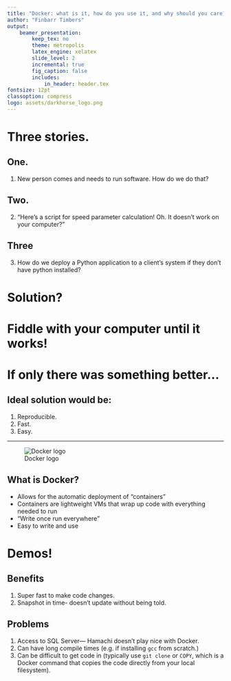 ```yaml
---
title: "Docker: what is it, how do you use it, and why should you care?"
author: "Finbarr Timbers"
output:
    beamer_presentation:
        keep_tex: no
        theme: metropolis
        latex_engine: xelatex
        slide_level: 2
        incremental: true
        fig_caption: false
        includes:
            in_header: header.tex
fontsize: 12pt
classoption: compress
logo: assets/darkhorse_logo.png
---
```


# Three stories.


## One.
1. New person comes and needs to run software. How do we do that?

## Two.

2. "Here's a script for speed parameter calculation! Oh. It doesn't work on
your computer?"

## Three

3. How do we deploy a Python application to a client's system if they don't
have python installed?

# Solution?

# Fiddle with your computer until it works!

# If only there was something better...

## Ideal solution would be:
1. Reproducible.
2. Fast.
3. Easy.

---

![Docker logo](assets/large_h-trans.png)

## What is Docker?
- Allows for the automatic deployment of "containers"
- Containers are lightweight VMs that wrap up code with everything needed to run
- "Write once run everywhere"
- Easy to write and use

# Demos!

## Benefits
1. Super fast to make code changes.
2. Snapshot in time- doesn't update without being told.

## Problems

1. Access to SQL Server--- Hamachi doesn't play nice with Docker.
2. Can have long compile times (e.g. if installing `gcc` from scratch.)
3. Can be difficult to get code in (typically use `git clone` or `COPY`,
which is a Docker command that copies the code directly from your local
filesystem).
